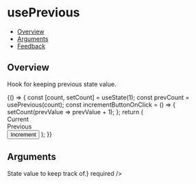 
<Meta title="Hooks/usePrevious" />

# usePrevious

- [Overview](#overview)
- [Arguments](#arguments)
- [Feedback](#feedback)

## Overview

Hook for keeping previous state value.

<Canvas>
  <Story name="Overview">
    {() => {
      const [count, setCount] = useState(1);
      const prevCount = usePrevious(count);
      const incrementButtonOnClick = () => {
        setCount(prevValue => prevValue + 1);
      };
      return (
        <Flex direction={Flex.directions.COLUMN}>
          <Flex className={styles.counterContainer} direction={Flex.directions.COLUMN}>
            <div className={styles.counterLabel}>Current</div>
            <Counter count={count} />
          </Flex>
          <Flex className={styles.counterContainer} direction={Flex.directions.COLUMN}>
            <div className={styles.counterLabel}>Previous</div>
            <Counter count={prevCount} />
          </Flex>
          <Button onClick={incrementButtonOnClick}>Increment</Button>
        </Flex>
      );
    }}
  </Story>
</Canvas>

## Arguments

<FunctionArguments>
  <FunctionArgument name="value" type="any" description={<>State value to keep track of.</>} required />
</FunctionArguments>
